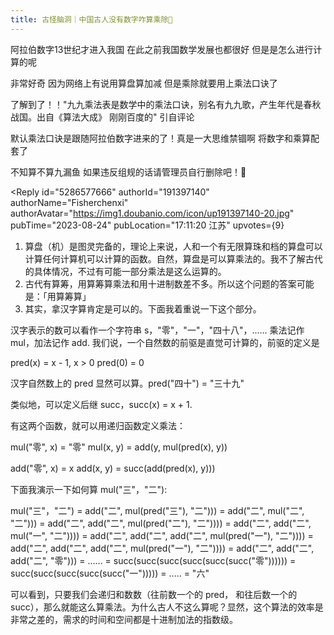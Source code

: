 ```yaml
---
title: 古怪脑洞｜中国古人没有数字咋算乘除🤔
---
```



<Forum groupName="古怪问题研究中心" groupUrl="https://www.douban.com/group/philosophasters/" archivedAt="2025-05-16T14:25:02.939Z">
  <Post
    id="293860049"
    title="古怪脑洞｜中国古人没有数字咋算乘除🤔"
    url="https://www.douban.com/group/topic/293860049/?_spm_id=MjMzMzI3OTA3"
    pubTime="2023-08-28"
    highlightUserId="191397140"
  >
阿拉伯数字13世纪才进入我国 在此之前我国数学发展也都很好
但是是怎么进行计算的呢

非常好奇 因为网络上有说用算盘算加减 但是乘除就要用上乘法口诀了

了解到了！！"九九乘法表是数学中的乘法口诀，别名有九九歌，产生年代是春秋战国。出自《算法大成》
刚刚百度的" 引自评论

默认乘法口诀是跟随阿拉伯数字进来的了！真是一大思维禁锢啊
将数字和乘算配套了

不知算不算九漏鱼 如果违反组规的话请管理员自行删除吧！🙏

<Reply
  id="5286577666"
  authorId="191397140"
  authorName="Fisherchenxi"
  authorAvatar="https://img1.doubanio.com/icon/up191397140-20.jpg"
  pubTime="2023-08-24"
  pubLocation="17:11:20 江苏"
  upvotes={9}
>
1.  算盘（机）是图灵完备的，理论上来说，人和一个有无限算珠和档的算盘可以计算任何计算机可以计算的函数。自然，算盘是可以算乘法的。我不了解古代的具体情况，不过有可能一部分乘法是这么运算的。
2.  古代有算筹，用算筹算乘法和用十进制数差不多。所以这个问题的答案可能是：「用算筹算」
3.  其实，拿汉字算肯定是可以的。下面我着重说一下这个部分。

汉字表示的数可以看作一个字符串 s，\"零\"，\"一\"，\"四十八\"，......
乘法记作 mul，加法记作 add.
我们说，一个自然数的前驱是直觉可计算的，前驱的定义是

pred(x) = x - 1, x \> 0 pred(0) = 0

汉字自然数上的 pred 显然可以算。pred(\"四十\") = \"三十九\"

类似地，可以定义后继 succ，succ(x) = x + 1.

有这两个函数，就可以用递归函数定义乘法：

mul(\"零\", x) = \"零\" mul(x, y) = add(y, mul(pred(x), y))

add(\"零\", x) = x add(x, y) = succ(add(pred(x), y)))

下面我演示一下如何算 mul(\"三\"，\"二\"):

mul(\"三\"，\"二\") = add(\"二\", mul(pred(\"三\"), \"二\"))) =
add(\"二\", mul(\"二\", \"二\"))) = add(\"二\", add(\"二\",
mul(pred(\"二\"), \"二\")))) = add(\"二\", add(\"二\", mul(\"一\",
\"二\")))) = add(\"二\", add(\"二\", add(\"二\", mul(pred(\"一\"),
\"二\")))) = add(\"二\", add(\"二\", add(\"二\", mul(pred(\"一\"),
\"二\")))) = add(\"二\", add(\"二\", add(\"二\", \"零\"))) = \...\... =
succ(succ(succ(succ(succ(succ(\"零\")))))) =
succ(succ(succ(succ(succ(\"一\"))))) = \..... = \"六\"

可以看到，只要我们会递归和数数（往前数一个的 pred， 和往后数一个的
succ），那么就能这么算乘法。为什么古人不这么算呢？显然，这个算法的效率是非常之差的，需求的时间和空间都是十进制加法的指数级。
</Reply>
  </Post>
</Forum>
